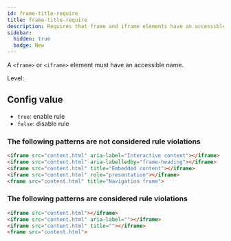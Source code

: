```yaml
---
id: frame-title-require
title: frame-title-require
description: Requires that frame and iframe elements have an accessible name for screen readers and assistive technologies.
sidebar:
  hidden: true
  badge: New
---
```



A `<frame>` or `<iframe>` element must have an accessible name.

Level: <Badge text="Warning" variant="caution" />

## Config value

- `true`: enable rule
- `false`: disable rule

### The following patterns are **not** considered rule violations

```html
<iframe src="content.html" aria-label="Interactive content"></iframe>
<iframe src="content.html" aria-labelledby="frame-heading"></iframe>
<iframe src="content.html" title="Embedded content"></iframe>
<iframe src="content.html" role="presentation"></iframe>
<frame src="content.html" title="Navigation frame">
```

### The following patterns are considered rule violations

```html
<iframe src="content.html"></iframe>
<iframe src="content.html" aria-label=""></iframe>
<iframe src="content.html" title=""></iframe>
<frame src="content.html">
```
